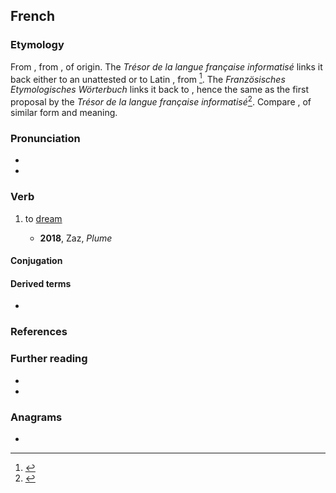 {{also|rever}}
==French==

===Etymology===
From {{inh|fr|frm|resver}}, from {{inh|fr|fro|resver||to consider, reflect, be delirious}}, of {{unk|fr|nocap=1|title=uncertain}} origin. The ''Trésor de la langue française informatisé'' links it back either to an unattested {{m|fro|*esver||to wander}} or to Latin {{m|la|*reexvadō}}, from {{af|la|re-|ex-|evadō|nocat=1}}<ref>{{R:TLFi|etym=1}}</ref>. The ''Französisches Etymologisches Wörterbuch'' links it back to {{m|la|*reexvagus}}, hence the same as the first proposal by the ''Trésor de la langue française informatisé''<ref>{{R:FEW|100|184|title=*reexvagus}}</ref>. Compare {{noncog|ang|rǣswan|t=to consider, suspect, conjecture}}, of similar form and meaning.

===Pronunciation===
* {{fr-IPA}}
* {{audio|fr|Fr-rêver.ogg|audio}}

===Verb===
{{fr-verb}}

# to [[dream]]
#:{{syn|fr|songer}}
#* '''2018''', Zaz, ''Plume''
#*: {{quote|fr|Échappée d'une couverture, je '''rêvais''' de l'aventure}}

====Conjugation====
{{fr-conj-auto}}

====Derived terms====
* {{l|fr|rêve|pos=n}}

===References===
<references/>

===Further reading===
* {{R:TLFi}}
* {{R:TLFi|endêver|etym=1}}

===Anagrams===
* {{l|fr|verre}}

{{C|fr|Thinking|Sleep}}
